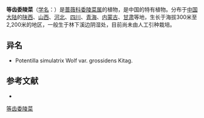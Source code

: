 {{Speciesbox
| name = 等齿委陵菜
| status = 
| status_system = 
| image =
| genus = Potentilla
| species = simulatrix
| authority = Wolf
}}

'''等齿委陵菜'''（[[学名|学名]]：{{lang|la|''Potentilla simulatrix''}}）是[[蔷薇科|蔷薇科]][[委陵菜属|委陵菜属]]的植物，是中国的特有植物。分布于[[中国大陆|中国大陆]]的[[陕西|陕西]]、[[山西|山西]]、[[河北|河北]]、[[四川|四川]]、[[青海|青海]]、[[内蒙古|内蒙古]]、[[甘肃|甘肃]]等地，生长于海拔300米至2,200米的地区，一般生于林下溪边阴湿处，目前尚未由人工引种栽培。

== 异名 ==
* Potentilla simulatrix Wolf var. grossidens Kitag.

== 参考文献 ==
<div class="references-small">
* {{cite web| url =http://www.bioinfo.cn/db05/KmzwSpecies.php?action=view&id=19190| title =等齿委陵菜| work =《中国高等植物数据库全库》| publisher =中国科学院微生物研究所| author =昆明植物研究所| accessdate =2009-02-25| deadurl =yes| archiveurl =https://web.archive.org/web/20160305091458/http://www.bioinfo.cn/db05/KmzwSpecies.php?action=view&id=19190| archivedate =2016-03-05}}
</div>
{{Taxonbar|from=Q15228587}}

[[Category:委陵菜属|等齿委陵菜]]


{{植物小作品}}